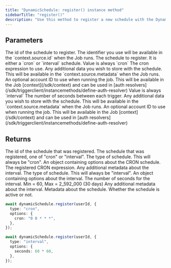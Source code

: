 ```yaml
---
title: "DynamicSchedule: register() instance method"
sidebarTitle: "register()"
description: "Use this method to register a new schedule with the DynamicSchedule."
---
```


<Snippet file="v2-deprecation-warning.mdx" />

## Parameters

<ResponseField name="id" type="string" required>
  The id of the schedule to register. The identifier you use will be available in the
  `context.source.id` when the Job runs.
</ResponseField>
<ResponseField name="schedule" type="Schedule" required>
  The schedule to register. It is either a `cron` or `interval` schedule.
  <Expandable title="cron">
    <ResponseField name="type" type="string" required>
      Value is always `cron`
    </ResponseField>
    <ResponseField name="options" type="object" required>
      <Expandable title="options" defaultOpen>
        <ResponseField name="cron" type="string" required>
          The cron expression to use.
        </ResponseField>
      </Expandable>
    </ResponseField>
    <ResponseField name="metadata" type="any">
      Any additional data you wish to store with the schedule. This will be available in the
      `context.source.metadata` when the Job runs.
    </ResponseField>
    <ResponseField name="accountId" type="string">
      An optional account ID to use when running the job. This will be available in the Job
      [context](/sdk/context) and can be used in [auth
      resolvers](/sdk/triggerclient/instancemethods/define-auth-resolver)
    </ResponseField>
  </Expandable>
  <Expandable title="interval">
    <ResponseField name="type" type="string" required>
      Value is always `interval`
    </ResponseField>
    <ResponseField name="options" type="object" required>
      <Expandable title="options" defaultOpen>
        <ResponseField name="seconds" type="number" required>
          The number of seconds between each trigger.
        </ResponseField>
      </Expandable>
    </ResponseField>
    <ResponseField name="metadata" type="any">
      Any additional data you wish to store with the schedule. This will be available in the
      `context.source.metadata` when the Job runs.
    </ResponseField>
    <ResponseField name="accountId" type="string">
      An optional account ID to use when running the job. This will be available in the Job
      [context](/sdk/context) and can be used in [auth
      resolvers](/sdk/triggerclient/instancemethods/define-auth-resolver)
    </ResponseField>
  </Expandable>
</ResponseField>

## Returns

<ResponseField name="id" type="string">
  The id of the schedule that was registered.
</ResponseField>
<ResponseField name="schedule" type="Schedule">
  The schedule that was registered, one of "cron" or "interval".
  <Expandable title="cron">
    <ResponseField name="type" type="string" required>
      The type of schedule. This will always be "cron".
    </ResponseField>
    <ResponseField name="options" type="object" required>
      An object containing options about the CRON schedule.
      <Expandable title="options" defaultOpen>
        <ResponseField name="cron" type="string" required>
          The registered CRON expression.
        </ResponseField>
      </Expandable>
    </ResponseField>
    <ResponseField name="metadata" type="any" required>
      Any additional metadata about the interval.
    </ResponseField>
  </Expandable>
  <Expandable title="interval">
    <ResponseField name="type" type="string" required>
      The type of schedule. This will always be "interval".
    </ResponseField>
    <ResponseField name="options" type="object" required>
      An object containing options about the interval.
      <Expandable title="options" defaultOpen>
        <ResponseField name="seconds" type="number" required>
          The number of seconds for the interval. Min = 60, Max = 2_592_000 (30 days)
        </ResponseField>
      </Expandable>
    </ResponseField>
    <ResponseField name="metadata" type="any" required>
      Any additional metadata about the interval.
    </ResponseField>
  </Expandable>
</ResponseField>
<ResponseField name="metadata" type="any" required>
  Metadata about the schedule.
</ResponseField>
<ResponseField name="active" type="boolean" required>
  Whether the schedule is active or not.
</ResponseField>

<RequestExample>

```typescript cron
await dynamicSchedule.register(userId, {
  type: "cron",
  options: {
    cron: "0 0 * * *",
  },
});
```

```typescript interval
await dynamicSchedule.register(userId, {
  type: "interval",
  options: {
    seconds: 60 * 60,
  },
});
```

</RequestExample>
